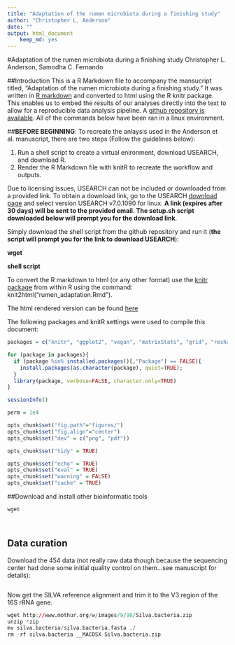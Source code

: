 ```yaml
---
title: "Adaptation of the rumen microbiota during a finishing study"
author: "Christopher L. Anderson"
date: ""
output: html_document
    keep_md: yes
---
```


#Adaptation of the rumen microbiota during a finishing study
Christopher L. Anderson, Samodha C. Fernando

##Introduction
This is a R Markdown file to accompany the mansucript titled, "Adaptation of the rumen microbiota during a finishing study." It was written in [R markdown](http://rmarkdown.rstudio.com) and converted to html using the R knitr package. This enables us to embed the results of our analyses directly into the text to allow for a reproducible data analysis pipeline. A [github repository is available](https://github.com/chrisLanderson/rumen_adaptation). All of the commands below have been ran in a linux environment.

##**BEFORE BEGINNING**: To recreate the anlaysis used in the Anderson et al. manuscript, there are two steps (Follow the guidelines below):

  1. Run a shell script to create a virtual enironment, download USEARCH, and download R.
  2. Render the R Markdown file with knitR to recreate the workflow and outputs.

Due to licensing issues, USEARCH can not be included or downloaded from a provided link. To obtain a download link, go to the USEARCH [download page](http://www.drive5.com/usearch/download.html) and select version USEARCH v7.0.1090 for linux. **A link (expires after 30 days) will be sent to the provided email. The setup.sh script downloaded below will prompt you for the download link**.

Simply download the shell script from the github repository and run it (**the script will prompt you for the link to download USEARCH**):


**wget <shell script from github link>**

**shell script**


To convert the R markdown to html (or any other format) use the [knitr package](http://yihui.name/knitr/) from within R using the command: knit2html("rumen_adaptation.Rmd").

The html rendered version can be found [here]()

The following packages and knitR settings were used to compile this document:

```r

packages = c("knitr", "ggplot2", "vegan", "matrixStats", "grid", "reshape", "biom", "gplots", "Heatplus", "RColorBrewer", "checkpoint");

for (package in packages){
  if (package %in% installed.packages()[,"Package"] == FALSE){
    install.packages(as.character(package), quiet=TRUE);
  }
  library(package, verbose=FALSE, character.only=TRUE)
}

sessionInfo()

perm = 1e4
```

```r
opts_chunk$set("fig.path"="figures/")
opts_chunk$set("fig.align"="center")
opts_chunk$set("dev" = c("png", "pdf"))

opts_chunk$set("tidy" = TRUE)

opts_chunk$set("echo" = TRUE)
opts_chunk$set("eval" = TRUE)
opts_chunk$set("warning" = FALSE)
opts_chunk$set("cache" = TRUE)
```

##Download and install other bioinformatic tools

```r
wget 




```

## Data curation

Download the 454 data (not really raw data though because the sequencing center had done some initial quality control on them...see manuscript for details):

```r

```

Now  get the SILVA reference alignment and trim it to the V3 region of the 16S rRNA gene.
```r
wget http://www.mothur.org/w/images/9/98/Silva.bacteria.zip
unzip *zip
mv silva.bacteria/silva.bacteria.fasta ./
rm -rf silva.bacteria __MACOSX Silva.bacteria.zip
```
